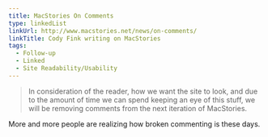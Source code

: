 ```yaml
---
title: MacStories On Comments
type: linkedList
linkUrl: http://www.macstories.net/news/on-comments/
linkTitle: Cody Fink writing on MacStories
tags:
  - Follow-up
  - Linked
  - Site Readability/Usability
---
```


> In consideration of the reader, how we want the site to look, and due to the amount of time we can spend keeping an eye of this stuff, we will be removing comments from the next iteration of MacStories.

More and more people are realizing how broken commenting is these days.
